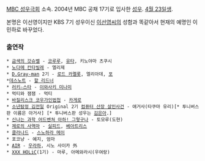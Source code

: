 [[MBC 성우극회]] 소속. 2004년 MBC 공채 17기로 입사한 [[성우]]. [[4월 23일]]생.

본명은 이선영이지만 KBS 7기 성우이신 [[이선영]]씨의 성함과 똑같아서 현재의 예명인 이민하로 바꾸었다.

=== 출연작 ===
 * [[금색의 갓슈벨]] - [[코루루]], [[유타]], 키노야마 츠쿠시
 * [[노다메 칸타빌레]] - 엘리제
 * [[D.Gray-man]] 2기 - [[로드 카멜롯]], 엘리아데, [[포]]
 *[[데스노트]] - [[할 리드너]]
 * [[러키☆스타]] - [[이와사키 미나미]]
 * 먹티와 잼잼 - 먹티
 * [[바질리스크 코우가인법첩]] - [[카게로]]
 * [[소년탐정 김전일]] Original 2기 [[컴퓨터 산장 살인사건]] - 애거사(타쿠마 유리)[* 투니버스판 이름은 아거사] [* 투니버스판 성우는 [[김은아]].]
 * [[신나는 과학 어드벤쳐 아하! 그렇구나]] - 토모루(도현)
 * [[제로의 사역마]] - [[실피드]], [[베아트리스]]
 * [[클라나드]] - [[스노하라 메이]]
 * 포코냥 - 예지, 엄마
 * [[AIR]] - [[우라하]], 시노 사이카 外
 * [[XXX HOLiC]](1기) - 마루, 아메와라시(우여랑)
